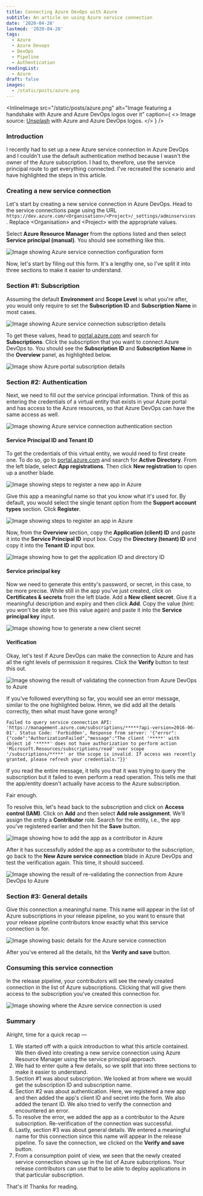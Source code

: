 ```yaml
---
title: Connecting Azure DevOps with Azure
subtitle: An article on using Azure service connection
date: '2020-04-28'
lastmod: '2020-04-28'
tags:
  - Azure
  - Azure Devops
  - DevOps
  - Pipeline
  - Authentication
readingList:
  - Azure
draft: false
images:
  - /static/posts/azure.png
---
```


<InlineImage
  src="/static/posts/azure.png"
  alt="Image featuring a handshake with Azure and Azure DevOps logos over it"
  caption={
    <>
      Image source: <a href="https://unsplash.com/photos/_UIVmIBB3JU">Unsplash</a> with Azure and
      Azure DevOps logos.
    </>
  }
/>

### Introduction

I recently had to set up a new Azure service connection in Azure DevOps and I couldn't use the default authentication method because I wasn't the owner of the Azure subscription. I had to, therefore, use the service principal route to get everything connected. I've recreated the scenario and have highlighted the steps in this article.

### Creating a new service connection

Let's start by creating a new service connection in Azure DevOps. Head to the service connections page using the URL `https://dev.azure.com/<Organisation>/<Project>/_settings/adminservices`. Replace \<Organisation> and \<Project> with the appropriate values.

Select **Azure Resource Manager** from the options listed and then select **Service principal (manual)**. You should see something like this.

![Image showing Azure service connection configuration form](/static/posts/1_Q5QSSjTjcwPOdkaY2izAEg.gif)

Now, let's start by filing out this form. It's a lengthy one, so I've split it into three sections to make it easier to understand.

### Section #1: Subscription

Assuming the default **Environment** and **Scope Level** is what you're after, you would only require to set the **Subscription ID** and **Subscription Name** in most cases.

![Image showing Azure service connection subscription details](/static/posts/1_yiprYt6GRRnqvzcwTCDcDw.png)

To get these values, head to [portal.azure.com](https://portal.azure.com/) and search for **Subscriptions**. Click the subscription that you want to connect Azure DevOps to. You should see the **Subscription ID** and **Subscription Name** in the **Overview** panel, as highlighted below.

![Image show Azure portal subscription details](/static/posts/1_N4sezJdxwQLVPEeIk5_wqA.png)

### Section #2: Authentication

Next, we need to fill out the service principal information. Think of this as entering the credentials of a virtual entity that exists in your Azure portal and has access to the Azure resources, so that Azure DevOps can have the same access as well.

![Image showing Azure service connection authentication section](/static/posts/1_zH4RnUk_XB7bFm5BIdHrWg.png)

<GoogleAds adLayout="Responsive" />

#### Service Principal ID and Tenant ID

To get the credentials of this virtual entity, we would need to first create one. To do so, go to [portal.azure.com](https://portal.azure.com/) and search for **Active Directory**. From the left blade, select **App registrations**. Then click **New registration** to open up a another blade.

![Image showing steps to register a new app in Azure](/static/posts/1_NybGUnjbF246E8BptgcNvg.png)

Give this app a meaningful name so that you know what it's used for. By default, you would select the single tenant option from the **Support account types** section. Click **Register**.

![Image showing steps to register an app in Azure](/static/posts/1_YN7hMZl9hQb9ixXac5UgKg.png)

Now, from the **Overview** section, copy the **Application (client) ID** and paste it into the **Service Principal ID** input box. Copy the **Directory (tenant) ID** and copy it into the **Tenant ID** input box.

![Image showing how to get the application ID and directory ID](/static/posts/1_1wCEvKUOkcdKqyURw9wcwQ.png)

#### Service principal key

Now we need to generate this entity's password, or secret, in this case, to be more precise. While still in the app you've just created, click on **Certificates & secrets** from the left blade. Add a **New client secret**. Give it a meaningful description and expiry and then click **Add**. Copy the value (hint: you won't be able to see this value again) and paste it into the **Service principal key** input.

![Image showing how to generate a new client secret](/static/posts/1_37uh2FFdsasyQKMwkdtd5Q.gif)

#### Verification

Okay, let's test if Azure DevOps can make the connection to Azure and has all the right levels of permission it requires. Click the **Verify** button to test this out.

![Image showing the result of validating the connection from Azure DevOps to Azure](/static/posts/1_hcJE2Fx0JDrwGGSiCY5eaA.png)

If you've followed everything so far, you would see an error message, similar to the one highlighted below. Hmm, we did add all the details correctly, then what must have gone wrong?

```
Failed to query service connection API: 'https://management.azure.com/subscriptions/*****?api-version=2016-06-01'. Status Code: 'Forbidden', Response from server: '{"error":{"code":"AuthorizationFailed","message":"The client '*****' with object id '*****' does not have authorization to perform action 'Microsoft.Resources/subscriptions/read' over scope '/subscriptions/*****' or the scope is invalid. If access was recently granted, please refresh your credentials."}}'
```

If you read the entire message, it tells you that it was trying to query the subscription but it failed to even perform a read operation. This tells me that the app/entity doesn't actually have access to the Azure subscription.

Fair enough.

To resolve this, let's head back to the subscription and click on **Access control (IAM)**. Click on **Add** and then select **Add role assignment**. We'll assign the entity a **Contributor** role. Search for the entity, i.e., the app you've registered earlier and then hit the **Save** button.

![Image showing how to add the app as a contributor in Azure](/static/posts/1_NJdeBroHhMI8oPFRUsFxfg.png)

After it has successfully added the app as a contributor to the subscription, go back to the **New Azure service connection** blade in Azure DevOps and test the verification again. This time, it should succeed.

![Image showing the result of re-validating the connection from Azure DevOps to Azure](/static/posts/1_cTyUywjY_kUgmS5sRA9GxA.png)

### Section #3: General details

Give this connection a meaningful name. This name will appear in the list of Azure subscriptions in your release pipeline, so you want to ensure that your release pipeline contributors know exactly what this service connection is for.

![Image showing basic details for the Azure service connection](/static/posts/1_C_thap0WL25iSTSXg5_Lsw.png)

After you've entered all the details, hit the **Verify and save** button.

### Consuming this service connection

In the release pipeline, your contributors will see the newly created connection in the list of Azure subscriptions. Clicking that will give them access to the subscription you've created this connection for.

![Image showing where the Azure service connection is used](/static/posts/1_9RCdygdIVaRSmmWVvilRMg.png)

### Summary

Alright, time for a quick recap —

1. We started off with a quick introduction to what this article contained. We then dived into creating a new service connection using Azure Resource Manager using the service principal approach.
2. We had to enter quite a few details, so we split that into three sections to make it easier to understand.
3. Section #1 was about subscription. We looked at from where we would get the subscription ID and subscription name.
4. Section #2 was about authentication. Here, we registered a new app and then added the app's client ID and secret into the form. We also added the tenant ID. We also tried to verify the connection and encountered an error.
5. To resolve the error, we added the app as a contributor to the Azure subscription. Re-verification of the connection was successful.
6. Lastly, section #3 was about general details. We entered a meaningful name for this connection since this name will appear in the release pipeline. To save the connection, we clicked on the **Verify and save** button.
7. From a consumption point of view, we seen that the newly created service connection shows up in the list of Azure subscriptions. Your release contributors can use that to be able to deploy applications in that particular subscription.

That's it! Thanks for reading.
